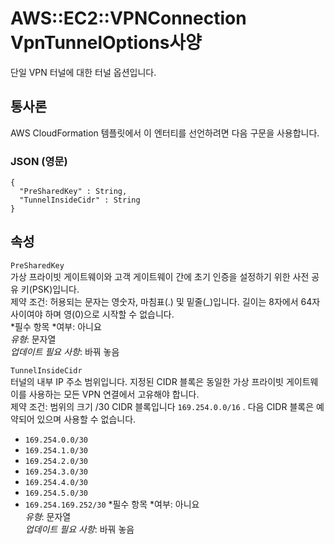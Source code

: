# AWS::EC2::VPNConnection VpnTunnelOptions사양

단일 VPN 터널에 대한 터널 옵션입니다.

## 통사론

AWS CloudFormation 템플릿에서 이 엔터티를 선언하려면 다음 구문을 사용합니다.

### JSON (영문)

```
{
  "PreSharedKey" : String,
  "TunnelInsideCidr" : String
}
```

## 속성

`PreSharedKey`  
가상 프라이빗 게이트웨이와 고객 게이트웨이 간에 초기 인증을 설정하기 위한 사전 공유 키(PSK)입니다.  
제약 조건: 허용되는 문자는 영숫자, 마침표(.) 및 밑줄(\_)입니다. 길이는 8자에서 64자 사이여야 하며 영(0)으로 시작할 수 없습니다.  
*필수 항목 *여부: 아니요  
_유형_: 문자열  
_업데이트 필요 사항_: 바꿔 놓음

`TunnelInsideCidr`  
터널의 내부 IP 주소 범위입니다. 지정된 CIDR 블록은 동일한 가상 프라이빗 게이트웨이를 사용하는 모든 VPN 연결에서 고유해야 합니다.  
제약 조건: 범위의 크기 /30 CIDR 블록입니다 `169.254.0.0/16` . 다음 CIDR 블록은 예약되어 있으며 사용할 수 없습니다.

- `169.254.0.0/30`
- `169.254.1.0/30`
- `169.254.2.0/30`
- `169.254.3.0/30`
- `169.254.4.0/30`
- `169.254.5.0/30`
- `169.254.169.252/30`
  *필수 항목 *여부: 아니요  
  _유형_: 문자열  
  _업데이트 필요 사항_: 바꿔 놓음
